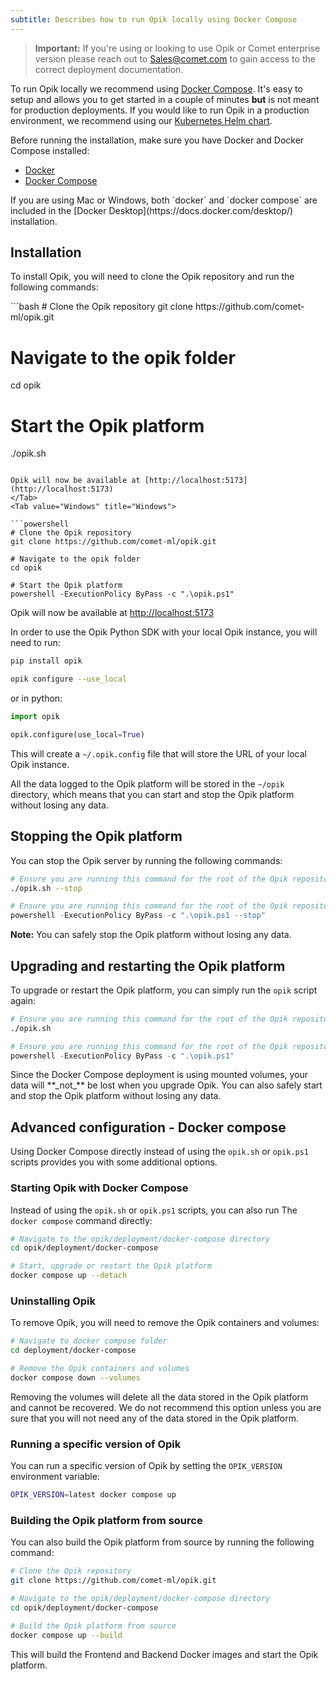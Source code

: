 ```yaml
---
subtitle: Describes how to run Opik locally using Docker Compose
---
```


> **Important:** If you're using or looking to use Opik or Comet enterprise version please reach out to Sales@comet.com to gain access to the correct deployment documentation.

To run Opik locally we recommend using [Docker Compose](https://docs.docker.com/compose/). It's easy to setup and allows you to get started in a couple of minutes **but** is not meant for production deployments. If you would like to run Opik in a production environment, we recommend using our [Kubernetes Helm chart](/self-host/kubernetes).

Before running the installation, make sure you have Docker and Docker Compose installed:

- [Docker](https://docs.docker.com/get-docker/)
- [Docker Compose](https://docs.docker.com/compose/install/)

<Note>
  If you are using Mac or Windows, both `docker` and `docker compose` are included in the [Docker
  Desktop](https://docs.docker.com/desktop/) installation.
</Note>

## Installation

To install Opik, you will need to clone the Opik repository and run the following commands:

<Tabs>
 <Tab value="Linux / Mac" title="Linux / Mac">
```bash
# Clone the Opik repository
git clone https://github.com/comet-ml/opik.git

# Navigate to the opik folder

cd opik

# Start the Opik platform

./opik.sh

````

Opik will now be available at [http://localhost:5173](http://localhost:5173)
</Tab>
<Tab value="Windows" title="Windows">

```powershell
# Clone the Opik repository
git clone https://github.com/comet-ml/opik.git

# Navigate to the opik folder
cd opik

# Start the Opik platform
powershell -ExecutionPolicy ByPass -c ".\opik.ps1"
````

Opik will now be available at [http://localhost:5173](http://localhost:5173)

</Tab>
</Tabs>

<Tip>
In order to use the Opik Python SDK with your local Opik instance, you will need to run:

```bash
pip install opik

opik configure --use_local
```

or in python:

```python
import opik

opik.configure(use_local=True)
```

This will create a `~/.opik.config` file that will store the URL of your local Opik instance.

</Tip>

All the data logged to the Opik platform will be stored in the `~/opik` directory, which means that you can start and stop the Opik platform without losing any data.

## Stopping the Opik platform

You can stop the Opik server by running the following commands:

<Tabs>
 <Tab value="Linux / Mac" title="Linux / Mac">

```bash
# Ensure you are running this command for the root of the Opik repository you cloned
./opik.sh --stop
```

</Tab>
 <Tab value="Windows" title="Windows">

```powershell
# Ensure you are running this command for the root of the Opik repository you cloned
powershell -ExecutionPolicy ByPass -c ".\opik.ps1 --stop"
```

</Tab>
</Tabs>

**Note:** You can safely stop the Opik platform without losing any data.

## Upgrading and restarting the Opik platform

To upgrade or restart the Opik platform, you can simply run the `opik` script again:

<Tabs>
 <Tab value="Linux / Mac" title="Linux / Mac">

```bash
# Ensure you are running this command for the root of the Opik repository you cloned
./opik.sh
```

</Tab>
 <Tab value="Windows" title="Windows">

```powershell
# Ensure you are running this command for the root of the Opik repository you cloned
powershell -ExecutionPolicy ByPass -c ".\opik.ps1"
```

</Tab>
</Tabs>

<Tip>
  Since the Docker Compose deployment is using mounted volumes, your data will **_not_** be lost when you upgrade Opik.
  You can also safely start and stop the Opik platform without losing any data.
</Tip>

## Advanced configuration - Docker compose

Using Docker Compose directly instead of using the `opik.sh` or `opik.ps1`
scripts provides you with some additional options.

### Starting Opik with Docker Compose

Instead of using the `opik.sh` or `opik.ps1` scripts, you can also run The
`docker compose` command directly:

```bash
# Navigate to the opik/deployment/docker-compose directory
cd opik/deployment/docker-compose

# Start, upgrade or restart the Opik platform
docker compose up --detach
```

### Uninstalling Opik

To remove Opik, you will need to remove the Opik containers and volumes:

```bash
# Navigate to docker compose folder
cd deployment/docker-compose

# Remove the Opik containers and volumes
docker compose down --volumes
```

<Warning>
  Removing the volumes will delete all the data stored in the Opik platform and cannot be recovered. We do not recommend
  this option unless you are sure that you will not need any of the data stored in the Opik platform.
</Warning>

### Running a specific version of Opik

You can run a specific version of Opik by setting the `OPIK_VERSION` environment
variable:

```bash
OPIK_VERSION=latest docker compose up
```

### Building the Opik platform from source

You can also build the Opik platform from source by running the following command:

```bash
# Clone the Opik repository
git clone https://github.com/comet-ml/opik.git

# Navigate to the opik/deployment/docker-compose directory
cd opik/deployment/docker-compose

# Build the Opik platform from source
docker compose up --build
```

This will build the Frontend and Backend Docker images and start the Opik platform.
